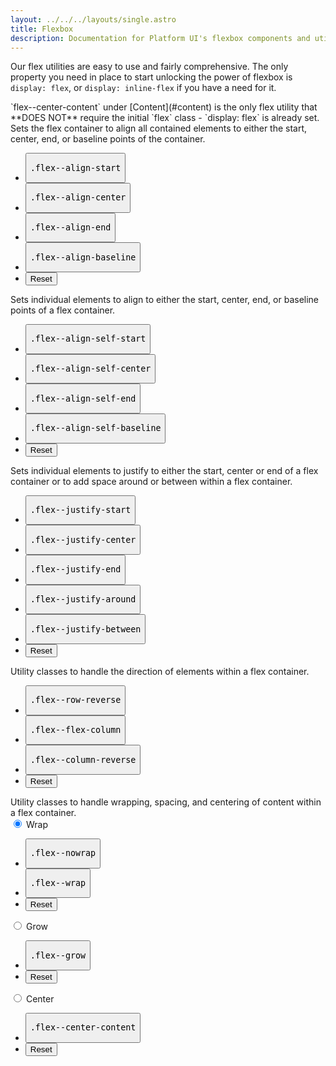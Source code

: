 ```yaml
---
layout: ../../../layouts/single.astro
title: Flexbox
description: Documentation for Platform UI's flexbox components and utilities.
---
```


<Anchor name="display" />

Our flex utilities are easy to use and fairly comprehensive. The only property you need in place to start unlocking the power of flexbox is `display: flex`, or `display: inline-flex` if you have a need for it. 

<Classes attr="true">
<Classesrow classname="flex" attr="display: flex" />
<Classesrow classname="flex-inline" attr="display: flex-inline" />
</Classes>

<Callout header="the exception" >
`flex--center-content` under [Content](#content) is the only flex utility that **DOES NOT** require the initial `flex` class - `display: flex` is already set.
</Callout >

<Anchor name="align" />
Sets the flex container to align all contained elements to either the start, center, end, or baseline points of the container.

<Visualizer header="Click the buttons below to toggle the flex align utility classes!" >
<div class="actions block">
  <ul class="list">
    <li>
      <button class="button" data-example-container="flex--align-start"><pre>.flex--align-start</pre></button>
    </li>
    <li>
      <button class="button" data-example-container="flex--align-center"><pre>.flex--align-center</pre></button>
    </li>
    <li>
      <button class="button" data-example-container="flex--align-end"><pre>.flex--align-end</pre></button>
    </li>
    <li>
      <button class="button" data-example-container="flex--align-baseline"><pre>.flex--align-baseline</pre></button>
    </li>
    <li>
      <button class="button button--salmon text--white" data-reset="true">Reset</button>
    </li>
  </ul>
</div>
<div class="results rounded-2 block background--dark p-3" data-setup='{"classes":["flex vh-25"],"children":[{"el":"div","classes":["abstract-element", "background--light-purple", "border", "border--color-white"]}, {"el":"div","classes":["abstract-element", "background--light-purple", "border", "border--color-white"]}, {"el":"div","classes":["abstract-element", "background--light-purple", "border", "border--color-white"]},{"el":"div","classes":["abstract-element", "background--light-purple", "border", "border--color-white"]}]}'>
</div>
</Visualizer >

<Anchor name="align-self" />
Sets individual elements to align to either the start, center, end, or baseline points of a flex container.

<Visualizer header="Click the buttons below to toggle the flex align-self utility classes!" >
<div class="actions block">
  <ul class="list">
    <li>
      <button class="button" data-example-elements="flex--align-self-start"><pre>.flex--align-self-start</pre></button>
    </li>
    <li>
      <button class="button" data-example-elements="flex--align-self-center"><pre>.flex--align-self-center</pre></button>
    </li>
    <li>
      <button class="button" data-example-elements="flex--align-self-end"><pre>.flex--align-self-end</pre></button>
    </li>
    <li>
      <button class="button" data-example-elements="flex--align-self-baseline"><pre>.flex--align-self-baseline</pre></button>
    </li>
    <li>
      <button class="button button--salmon text--white" data-reset="true">Reset</button>
    </li>
  </ul>
</div>
<div class="results rounded-2 block background--dark p-3" data-setup='{"classes":["flex vh-25"],"children":[{"el":"div","classes":["abstract-element", "background--light-purple", "border", "border--color-white"]}, {"el":"div","classes":["abstract-element", "background--light-purple", "border", "border--color-white"]}, {"el":"div","classes":["abstract-element", "background--light-purple", "border", "border--color-white"]},{"el":"div","classes":["abstract-element", "background--light-purple", "border", "border--color-white"]}]}'>
</div>
</Visualizer >

<Anchor name="justify" />
Sets individual elements to justify to either the start, center or end of a flex container or to add space around or between within a flex container.

<Visualizer header="Click the buttons below to toggle the flex justify utility classes!" >
<div class="actions block">
  <ul class="list">
    <li>
      <button class="button" data-example-container="flex--justify-start"><pre>.flex--justify-start</pre></button>
    </li>
    <li>
      <button class="button" data-example-container="flex--justify-center"><pre>.flex--justify-center</pre></button>
    </li>
    <li>
      <button class="button" data-example-container="flex--justify-end"><pre>.flex--justify-end</pre></button>
    </li>
    <li>
      <button class="button" data-example-container="flex--justify-around"><pre>.flex--justify-around</pre></button>
    </li>
    <li>
      <button class="button" data-example-container="flex--justify-between"><pre>.flex--justify-between</pre></button>
    </li>
    <li>
      <button class="button button--salmon text--white" data-reset="true">Reset</button>
    </li>
  </ul>
</div>
<div class="results rounded-2 block background--dark p-3" data-setup='{"classes":["flex vh-25"],"children":[{"el":"div","classes":["abstract-element", "background--light-purple", "border", "border--color-white"]}, {"el":"div","classes":["abstract-element", "background--light-purple", "border", "border--color-white"]}, {"el":"div","classes":["abstract-element", "background--light-purple", "border", "border--color-white"]},{"el":"div","classes":["abstract-element", "background--light-purple", "border", "border--color-white"]}]}'>
</div>
</Visualizer >

<Anchor name="direction" />
Utility classes to handle the direction of elements within a flex container.

<Visualizer header="Click the buttons below to toggle the direction utility classes!" >
<div class="actions block">
  <ul class="list">
    <li>
      <button class="button" data-example-container="flex--row-reverse"><pre>.flex--row-reverse</pre></button>
    </li>
    <li>
      <button class="button" data-example-container="flex--column"><pre>.flex--flex-column</pre></button>
    </li>
    <li>
      <button class="button" data-example-container="flex--column-reverse"><pre>.flex--column-reverse</pre></button>
    </li>
    <li>
      <button class="button button--salmon text--white" data-reset="true">Reset</button>
    </li>
  </ul>
</div>
<div class="results rounded-2 block background--dark p-3" data-setup='{"classes":["flex vh-25"],"children":[{"el":"div","classes":["abstract-element", "background--light-purple", "border", "border--color-white"]}, {"el":"div","classes":["abstract-element", "background--light-purple", "border", "border--color-white"]}, {"el":"div","classes":["abstract-element", "background--light-purple", "border", "border--color-white"]},{"el":"div","classes":["abstract-element", "background--light-purple", "border", "border--color-white"]}]}'>
</div>
</Visualizer >

<Anchor name="content" />
Utility classes to handle wrapping, spacing, and centering of content within a flex container.

<Visualizer header="Click the buttons below to toggle the content utility classes!" >
<div class="block-12 tabs my-4">
  <input type="radio" id="flex-wrap" name="tabs" checked/>
  <label for="flex-wrap" class="tab">Wrap</label>
  <div class="tab-panel">
    <div class="visualizer block-container p-3 py-4 tablet-up-2 my-4">
      <div class="actions block">
        <ul class="list">
          <li>
            <button class="button" data-example-container="flex--nowrap"><pre>.flex--nowrap</pre></button>
          </li>
          <li>
            <button class="button" data-example-container="flex--wrap"><pre>.flex--wrap</pre></button>
          </li>
          <li>
            <button class="button button--salmon text--white" data-reset="true">Reset</button>
          </li>
        </ul>
      </div>
      <div class="results rounded-2 block background--dark p-3" data-setup='{"classes":["flex vh-25"],"children":[{"el":"div","classes":["abstract-element", "background--light-purple", "border", "border--color-white"]}, {"el":"div","classes":["abstract-element", "background--light-purple", "border", "border--color-white"]}, {"el":"div","classes":["abstract-element", "background--light-purple", "border", "border--color-white"]}, {"el":"div","classes":["abstract-element", "background--light-purple", "border", "border--color-white"]}, {"el":"div","classes":["abstract-element", "background--light-purple", "border", "border--color-white"]}, {"el":"div","classes":["abstract-element", "background--light-purple", "border", "border--color-white"]}, {"el":"div","classes":["abstract-element", "background--light-purple", "border", "border--color-white"]}, {"el":"div","classes":["abstract-element", "background--light-purple", "border", "border--color-white"]}, {"el":"div","classes":["abstract-element", "background--light-purple", "border", "border--color-white"]}, {"el":"div","classes":["abstract-element", "background--light-purple", "border", "border--color-white"]}, {"el":"div","classes":["abstract-element", "background--light-purple", "border", "border--color-white"]}, {"el":"div","classes":["abstract-element", "background--light-purple", "border", "border--color-white"]}]}'>
      </div>
    </div>
  </div>

  <input type="radio" id="flex-grow" name="tabs"/>
  <label for="flex-grow" class="tab">Grow</label>
  <div class="tab-panel">
    <div class="visualizer block-container p-3 py-4 tablet-up-2 my-4">
      <div class="actions block">
        <ul class="list">
          <li>
            <button class="button" data-example-elements="flex--grow"><pre>.flex--grow</pre></button>
          </li>
          <li>
            <button class="button button--salmon text--white" data-reset="true">Reset</button>
          </li>
        </ul>
      </div>
      <div class="results rounded-2 block background--dark p-3" data-setup='{"classes":["flex", "vh-25"],"children":[{"el":"div","classes":["abstract-element", "background--light-purple", "border", "border--color-white"]}, {"el":"div","classes":["abstract-element", "background--light-purple", "border", "border--color-white"]}, {"el":"div","classes":["abstract-element", "background--light-purple", "border", "border--color-white"]}]}'>
      </div>
    </div>
  </div>

  <input type="radio" id="flex-center" name="tabs"/>
  <label for="flex-center" class="tab">Center</label>
  <div class="tab-panel">
    <div class="visualizer block-container p-3 py-4 tablet-up-2 my-4">
      <div class="actions block">
        <ul class="list">
          <li>
            <button class="button" data-example-container="flex--center-content"><pre>.flex--center-content</pre></button>
          </li>
          <li>
            <button class="button button--salmon text--white" data-reset="true">Reset</button>
          </li>
        </ul>
      </div>
      <div class="results rounded-2 block background--dark p-3" data-setup='{"classes":["flex", "vh-25"],"children":[{"el":"div","classes":["abstract-element", "background--light-purple", "border", "border--color-white"]}, {"el":"div","classes":["abstract-element", "background--light-purple", "border", "border--color-white"]}, {"el":"div","classes":["abstract-element", "background--light-purple", "border", "border--color-white"]}]}'>
      </div>
    </div>
  </div>
</div>
</Visualizer >